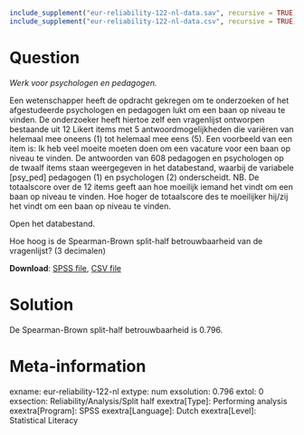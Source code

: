 ```r
include_supplement("eur-reliability-122-nl-data.sav", recursive = TRUE)
include_supplement("eur-reliability-122-nl-data.csv", recursive = TRUE)
```

Question
========
*Werk voor psychologen en pedagogen.*

Een wetenschapper heeft de opdracht gekregen om te onderzoeken of het afgestudeerde psychologen en pedagogen lukt om een baan op niveau te vinden. De onderzoeker heeft hiertoe zelf een vragenlijst ontworpen bestaande uit 12 Likert items met 5 antwoordmogelijkheden die variëren van helemaal mee oneens (1) tot helemaal mee eens (5). Een voorbeeld van een item is: Ik heb veel moeite moeten doen om een vacature voor een baan op niveau te vinden. De antwoorden van 608 pedagogen en psychologen op de twaalf items staan weergegeven in het databestand, waarbij de variabele [psy_ped] pedagogen (1) en psychologen (2) onderscheidt. NB. De totaalscore over de 12 items geeft aan hoe moeilijk iemand het vindt om een baan op niveau te vinden. Hoe hoger de totaalscore des te moeilijker hij/zij het vindt om een baan op niveau te vinden.

Open het databestand.

Hoe hoog is de Spearman-Brown split-half betrouwbaarheid van de vragenlijst? (3 decimalen)

**Download**: [SPSS file](eur-reliability-122-nl-data.sav), [CSV file](eur-reliability-122-nl-data.csv)

Solution
========
De Spearman-Brown split-half betrouwbaarheid is 0.796.


Meta-information
================
exname: eur-reliability-122-nl
extype: num
exsolution: 0.796
extol: 0
exsection: Reliability/Analysis/Split half
exextra[Type]: Performing analysis
exextra[Program]: SPSS
exextra[Language]: Dutch
exextra[Level]: Statistical Literacy